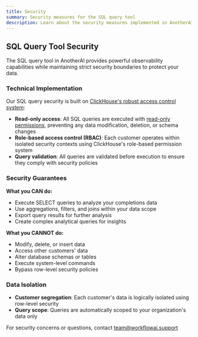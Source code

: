 ```yaml
---
title: Security
summary: Security measures for the SQL query tool
description: Learn about the security measures implemented in AnotherAI's SQL query tool
---
```


## SQL Query Tool Security

The SQL query tool in AnotherAI provides powerful observability capabilities while maintaining strict security boundaries to protect your data.

### Technical Implementation

Our SQL query security is built on [ClickHouse's robust access control system](https://clickhouse.com/docs/operations/access-rights):

- **Read-only access**: All SQL queries are executed with [read-only permissions](https://clickhouse.com/docs/operations/settings/permissions-for-queries), preventing any data modification, deletion, or schema changes
- **Role-based access control (RBAC)**: Each customer operates within isolated security contexts using ClickHouse's role-based permission system
- **Query validation**: All queries are validated before execution to ensure they comply with security policies

### Security Guarantees

**What you CAN do:**
- Execute SELECT queries to analyze your completions data
- Use aggregations, filters, and joins within your data scope
- Export query results for further analysis
- Create complex analytical queries for insights

**What you CANNOT do:**
- Modify, delete, or insert data
- Access other customers' data
- Alter database schemas or tables
- Execute system-level commands
- Bypass row-level security policies

### Data Isolation

- **Customer segregation**: Each customer's data is logically isolated using row-level security
- **Query scope**: Queries are automatically scoped to your organization's data only

For security concerns or questions, contact team@workflowai.support
